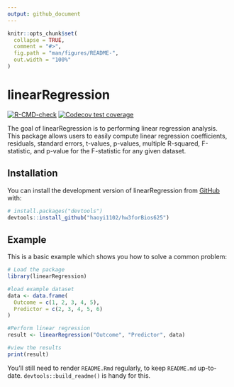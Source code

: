```yaml
---
output: github_document
---
```


<!-- README.md is generated from README.Rmd. Please edit that file -->

```r
knitr::opts_chunk$set(
  collapse = TRUE,
  comment = "#>",
  fig.path = "man/figures/README-",
  out.width = "100%"
)
```

# linearRegression

<!-- badges: start -->
[![R-CMD-check](https://github.com/haoyi1102/hw3forBios625/actions/workflows/R-CMD-check.yaml/badge.svg)](https://github.com/haoyi1102/hw3forBios625/actions/workflows/R-CMD-check.yaml)
[![Codecov test coverage](https://codecov.io/gh/haoyi1102/hw3forBios625/branch/master/graph/badge.svg)](https://app.codecov.io/gh/haoyi1102/hw3forBios625?branch=master)
<!-- badges: end -->

The goal of linearRegression is to performing linear regression analysis. This package allows users to easily compute linear regression coefficients, residuals, standard errors, t-values, p-values, multiple R-squared, F-statistic, and p-value for the F-statistic for any given dataset.


## Installation

You can install the development version of linearRegression from [GitHub](https://github.com/) with:

``` r
# install.packages("devtools")
devtools::install_github("haoyi1102/hw3forBios625")
```

## Example

This is a basic example which shows you how to solve a common problem:

```r
# Load the package
library(linearRegression)

#load example dataset
data <- data.frame(
  Outcome = c(1, 2, 3, 4, 5),
  Predictor = c(2, 3, 4, 5, 6)
)

#Perform linear regression
result <- linearRegression("Outcome", "Predictor", data)

#view the results
print(result)
```

You'll still need to render `README.Rmd` regularly, to keep `README.md` up-to-date. `devtools::build_readme()` is handy for this.

